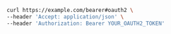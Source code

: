 ```bash showLineNumbers copy filename="Oauth2 Auth usage example"
curl https://example.com/bearer#oauth2 \
--header 'Accept: application/json' \
--header 'Authorization: Bearer YOUR_OAUTH2_TOKEN'
```
